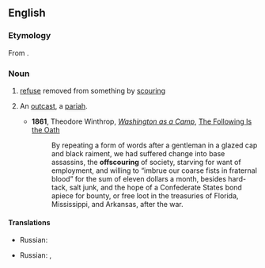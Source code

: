 ==English==

===Etymology===
From {{prefix|off|scouring|lang=en}}.

===Noun===
{{en-noun}}

# [[refuse]] removed from something by [[scouring]]
# {{lb|en|figuratively}} An [[outcast]], a [[pariah]].
#* '''1861''', Theodore Winthrop, ''[[s:Washington as a Camp|Washington as a Camp]]'', [[s:Washington as a Camp/The Following Is the Oath|The Following Is the Oath]]
#*: By repeating a form of words after a gentleman in a glazed cap and black raiment, we had suffered change into base assassins, the '''offscouring''' of society, starving for want of employment, and willing to “imbrue our coarse fists in fraternal blood” for the sum of eleven dollars a month, besides hard-tack, salt junk, and the hope of a Confederate States bond apiece for bounty, or free loot in the treasuries of Florida, Mississippi, and Arkansas, after the war.

====Translations====
{{trans-top|refuse from scouring}}
* Russian: {{t|ru|отди́рка|f}}
{{trans-mid}}
{{trans-bottom}}

{{trans-top|pariah}}
* Russian: {{t+|ru|изго́й|m}}, {{t+|ru|отбро́сы|p}}
{{trans-mid}}
{{trans-bottom}}